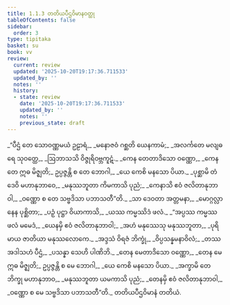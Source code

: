 ```yaml
---
title: 1.1.3 တတိယပီဌဝိမာနဝတ္ထု
tableOfContents: false
sidebar:
  order: 3
type: tipitaka
basket: su
book: vv
review:
  current: review
  updated: '2025-10-20T19:17:36.711533'
  updated_by: ''
  notes: ''
  history:
  - state: review
    date: '2025-10-20T19:17:36.711533'
    updated_by: ''
    notes: ''
    previous_state: draft
---
```



<DynamicBreadcrumb />


<ReviewStatus review={frontmatter.review} showDetails={true} />

<HypothesisAnnotation frontmatter={frontmatter} />

<Division number="15" book="vv" e="ch" v="19" p="3">

<Paragraph number="18" type="verses" book="vv">
_“ပီဌံ တေ သောဝဏ္ဏမယံ ဥဠာရံ,_  
_မနောဇဝံ ဂစ္ဆတိ ယေနကာမံ;_  
_အလင်္ကတေ မလျဓရေ သုဝတ္ထေ,_  
_ဩဘာသသိ ဝိဇ္ဇုရိဝဗ္ဘကူဋံ._  

</Paragraph>

</Division>
<Division number="16" book="vv" e="ch" v="19" p="3">

<Paragraph number="19" type="verses" book="vv">
_ကေန တေတာဒိသော ဝဏ္ဏော,_  
_ကေန တေ ဣဓ မိဇ္ဈတိ;_  
ဥပ္ပဇ္ဇန္တိ စ တေ ဘောဂါ,_  
_ယေ ကေစိ မနသော ပိယာ._  

</Paragraph>

</Division>
<Division number="17" book="vv" e="ch" v="19" p="3">

<Paragraph number="20" type="verses" book="vv">
_ပုစ္ဆာမိ တံ ဒေဝိ မဟာနုဘာဝေ,_  
_မနုဿဘူတာ ကိမကာသိ ပုညံ;_  
_ကေနာသိ ဧဝံ ဇလိတာနုဘာဝါ,_  
_ဝဏ္ဏော စ တေ သဗ္ဗဒိသာ ပဘာသတီ”တိ._  

</Paragraph>

</Division>
<Division number="18" book="vv" e="ch" v="19" p="3">

<Paragraph number="21" type="verses" book="vv">
_သာ ဒေဝတာ အတ္တမနာ,_  
_မောဂ္ဂလ္လာနေန ပုစ္ဆိတာ;_  
_ပဉှံ ပုဋ္ဌာ ဝိယာကာသိ,_  
_ယဿ ကမ္မဿိဒံ ဖလံ._  

</Paragraph>

</Division>
<Division number="19" book="vv" e="ch" v="19" p="3">

<Paragraph number="22" type="verses" book="vv">
_“အပ္ပဿ ကမ္မဿ ဖလံ မမေဒံ,_  
_ယေနမှိ ဧဝံ ဇလိတာနုဘာဝါ;_  
_အဟံ မနုဿေသု မနုဿဘူတာ,_  
_ပုရိမာယ ဇာတိယာ မနုဿလောကေ._  

</Paragraph>

</Division>
<Division number="20" book="vv" e="ch" v="19" p="4">

<Paragraph number="23" type="verses" book="vv">
_အဒ္ဒသံ ဝိရဇံ ဘိက္ခုံ,_  
_ဝိပ္ပသန္နမနာဝိလံ;_  
_တဿ အဒါသဟံ ပီဌံ,_  
_ပသန္နာ သေဟိ ပါဏိဘိ._  

</Paragraph>

</Division>
<Division number="21" book="vv" e="ch" v="19" p="4">

<Paragraph number="24" type="verses" book="vv">
_တေန မေတာဒိသော ဝဏ္ဏော,_  
_တေန မေ ဣဓ မိဇ္ဈတိ;_  
ဥပ္ပဇ္ဇန္တိ စ မေ ဘောဂါ,_  
_ယေ ကေစိ မနသော ပိယာ._  

</Paragraph>

</Division>
<Division number="22" book="vv" e="ch" v="19" p="4">

<Paragraph number="25" type="verses" book="vv">
_အက္ခာမိ တေ ဘိက္ခု မဟာနုဘာဝ,_  
_မနုဿဘူတာ ယမကာသိ ပုညံ;_  
_တေနမှိ ဧဝံ ဇလိတာနုဘာဝါ,_  
_ဝဏ္ဏော စ မေ သဗ္ဗဒိသာ ပဘာသတီ”တိ._  


</Paragraph>
</Division>

<Paragraph number="26" type="center" book="vv">
တတိယပီဌဝိမာနံ တတိယံ.
</Paragraph>
